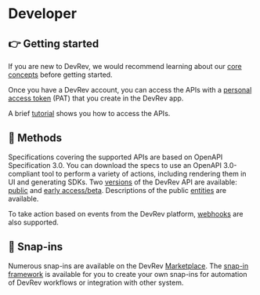 # Developer

## 👉 Getting started

If you are new to DevRev, we would recommend learning about our [core concepts](https://docs.devrev.ai/intro) before getting started.

Once you have a DevRev account, you can access the APIs with a [personal access token](./authentication) (PAT) that you create in the DevRev app.

A brief [tutorial](./welcome) shows you how to access the APIs.

## 🧬 Methods

Specifications covering the supported APIs are based on OpenAPI Specification 3.0. You can download the specs to use an OpenAPI 3.0-compliant tool to perform a variety of actions, including rendering them in UI and generating SDKs. Two [versions](../apis/versioning) of the DevRev API are available: [public](https://devrev.ai/docs/apis/methods) and [early access/beta](https://devrev.ai/docs/apis/beta-api-spec). Descriptions of the public [entities](../apis/entities) are available.

To take action based on events from the DevRev platform, [webhooks](./webhooks) are also supported. 

## 🧩 Snap-ins

Numerous snap-ins are available on the DevRev [Marketplace](https://devrev.ai/marketplace). The [snap-in framework](./snapin-concepts) is available for you to create your own snap-ins for automation of DevRev workflows or integration with other system.